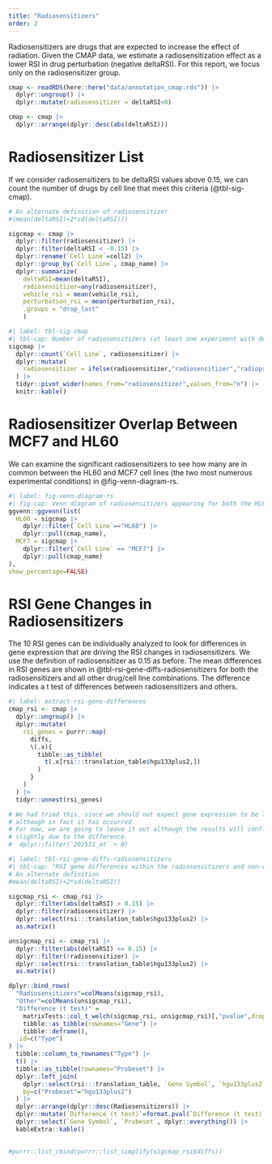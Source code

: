 ```yaml
---
title: "Radiosensitizers"
order: 2
---
```



Radiosensitizers are drugs that are expected to increase the effect of radiation. Given the CMAP data, we estimate a radiosensitization effect as a lower RSI in drug perturbation (negative deltaRSI). For this report, we focus only on the radiosensitizer group.

```r
cmap <- readRDS(here::here("data/annotation_cmap.rds")) |>
  dplyr::ungroup() |>
  dplyr::mutate(radiosensitizer = deltaRSI<0)
```


```r
cmap <- cmap |>
  dplyr::arrange(dplyr::desc(abs(deltaRSI)))

```

# Radiosensitizer List
If we consider radiosensitizers to be deltaRSI values above 0.15, we can count the number of drugs by cell line that meet this criteria (@tbl-sig-cmap).

```r
# An alternate definition of radiosensitizer
#(mean(deltaRSI)+2*sd(deltaRSI))) 

sigcmap <- cmap |>
  dplyr::filter(radiosensitizer) |>
  dplyr::filter(deltaRSI < -0.15) |>
  dplyr::rename(`Cell Line`=cell2) |>
  dplyr::group_by(`Cell Line`, cmap_name) |>
  dplyr::summarize(
    deltaRSI=mean(deltaRSI), 
    radiosensitizer=any(radiosensitizer),
    vehicle_rsi = mean(vehicle_rsi),
    perturbation_rsi = mean(perturbation_rsi),
    .groups = "drop_last"
    ) 
```

```r
#| label: tbl-sig-cmap
#| tbl-cap: Number of radiosensitizers (at least one experiment with deltaRSI < -0.15) per cell line in the CMAP dataset.
sigcmap |>
  dplyr::count(`Cell Line`, radiosensitizer) |>
  dplyr::mutate(
    radiosensitizer = ifelse(radiosensitizer,"radiosensitizer","radioprotector") 
  ) |>
  tidyr::pivot_wider(names_from="radiosensitizer",values_from="n") |>
  knitr::kable()
```

# Radiosensitizer Overlap Between MCF7 and HL60
We can examine the significant radiosensitizers to see how many are in common between the HL60 and MCF7 cell lines (the two most numerous experimental conditions) in @fig-venn-diagram-rs.


```r
#| label: fig-venn-diagram-rs
#| fig-cap: Venn diagram of radiosensitizers appearing for both the HL60 and MCF7 cell lines.
ggvenn::ggvenn(list(
  HL60 = sigcmap |>
    dplyr::filter(`Cell Line`=="HL60") |>
    dplyr::pull(cmap_name),
  MCF7 = sigcmap |>
    dplyr::filter(`Cell Line` == "MCF7") |>
    dplyr::pull(cmap_name)
),
show_percentage=FALSE)
```





# RSI Gene Changes in Radiosensitizers
The 10 RSI genes can be individually analyzed to look for differences in gene expression that are driving the RSI changes in radiosensitizers. We use the definition of radiosensitizer as 0.15 as before. The mean differences in RSI genes are shown in @tbl-rsi-gene-diffs-radiosensitizers for both the radiosensitizers and all other drug/cell line combinations. The difference indicates a t test of differences between radiosensitizers and others.

```r
#| label: extract-rsi-gene-differences
cmap_rsi <- cmap |>
  dplyr::ungroup() |>
  dplyr::mutate(
    rsi_genes = purrr::map(
      diffs, 
      \(.x){
        tibble::as_tibble(
          t(.x[rsi:::translation_table$hgu133plus2,])
        )
      }
    )
  ) |>
  tidyr::unnest(rsi_genes)

# We had tried this, since we should not expect gene expression to be less than zero
# although in fact it has occurred.
# For now, we are going to leave it out although the results will conflict with prior values
# slightly due to the difference.
#  dplyr::filter(`202531_at` > 0)
```

```r
#| label: tbl-rsi-gene-diffs-radiosensitizers
#| tbl-cap: "RSI gene differences within the radiosensitizers and non-radiosensitizers. Gene expression differences were calculated as deltaRSI: perturbation minus the control. Thus negative gene expression differences implies the gene had lower expression in the perturbation (the drug lowered the gene's expression)."
# An alternate definition
#mean(deltaRSI)+2*sd(deltaRSI)) 

sigcmap_rsi <- cmap_rsi |>
  dplyr::filter(abs(deltaRSI) > 0.15) |>
  dplyr::filter(radiosensitizer) |>
  dplyr::select(rsi:::translation_table$hgu133plus2) |>
  as.matrix()

unsigcmap_rsi <- cmap_rsi |>
  dplyr::filter(abs(deltaRSI) <= 0.15) |>
  dplyr::filter(!radiosensitizer) |>
  dplyr::select(rsi:::translation_table$hgu133plus2) |>
  as.matrix()

dplyr::bind_rows(
  "Radiosensitizers"=colMeans(sigcmap_rsi),
  "Other"=colMeans(unsigcmap_rsi),
  "Difference (t test)" = 
    matrixTests::col_t_welch(sigcmap_rsi, unsigcmap_rsi)[,"pvalue",drop=F] |>
    tibble::as_tibble(rownames="Gene") |>
    tibble::deframe(),
  .id=c("Type")
) |>
  tibble::column_to_rownames("Type") |>
  t() |>
  tibble::as_tibble(rownames="Probeset") |> 
  dplyr::left_join(
    dplyr::select(rsi:::translation_table, `Gene Symbol`, `hgu133plus2`),
    by=c("Probeset"="hgu133plus2")
  ) |>
  dplyr::arrange(dplyr::desc(Radiosensitizers)) |> 
  dplyr::mutate(`Difference (t test)`=format.pval(`Difference (t test)`)) |>
  dplyr::select(`Gene Symbol`, `Probeset`, dplyr::everything()) |>
  kableExtra::kable() 
  
```


```r

#purrr::list_cbind(purrr::list_simplify(sigcmap_rsi$diffs))
```
